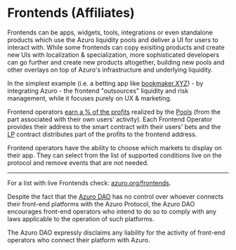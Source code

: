 # Frontends (Affiliates)

Frontends can be apps, widgets, tools, integrations or even standalone products which use the Azuro liquidity pools and deliver a UI for users to interact with. While some frontends can copy exisiting products and create new UIs with localization & specialization, more sophisticated developers can go further and create new products altogether, building new pools and other overlays on top of Azuro's infrastructure and underlying liquidity.

In the simplest example (i.e. a betting app like [bookmaker.XYZ](https://bookmaker.XYZ)) - by integrating Azuro - the frontend "outsources" liquidity and risk management, while it focuses purely on UX & marketing.

Frontend operators [earn a % of the profits](/concepts/basic/fees-and-rewards) realized by the [Pools](/concepts/protocol/pools)
(from the part associated with their own users' activity). Each Frontend Operator provides their address to the smart
contract with their users' bets and the [LP](/contracts/lp) contract distributes part of the profits to the frontend address.

Frontend operators have the ability to choose which markets to display on their app. They can select from the list of supported conditions live on the protocol and remove events that are not needed.

---

For a list with live Frontends check: [azuro.org/frontends](https://azuro.org/frontends).

Despite the fact that the [Azuro DAO](/concepts/governance/overview) has no control over whoever connects their front-end
platforms with the Azuro Protocol, the Azuro DAO encourages front-end operators who intend to do so to comply with
any laws applicable to the operation of such platforms.

The Azuro DAO expressly disclaims any liability for the activity of front-end operators who connect their platform with Azuro.
